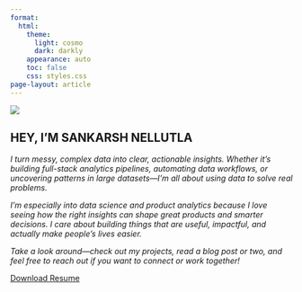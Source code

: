 ```yaml
---
format:
  html:
    theme:
      light: cosmo
      dark: darkly
    appearance: auto
    toc: false
    css: styles.css
page-layout: article
---
```


:::{.hero-section}

![](images/profile.jpg){.hero-photo}

## HEY, I'M SANKARSH NELLUTLA

_I turn messy, complex data into clear, actionable insights. Whether it's building full-stack analytics pipelines, automating data workflows, or uncovering patterns in large datasets—I'm all about using data to solve real problems._

_I’m especially into data science and product analytics because I love seeing how the right insights can shape great products and smarter decisions. I care about building things that are useful, impactful, and actually make people’s lives easier._

_Take a look around—check out my projects, read a blog post or two, and feel free to reach out if you want to connect or work together!_

<a href="files/resume.pdf" class="resume-btn" target="_blank" rel="noopener">
  <i class="fas fa-download"></i> Download Resume
</a>

:::